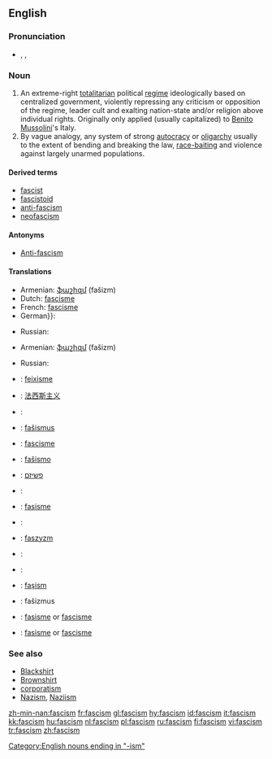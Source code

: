 {{wikipedia}}
==English==

===Pronunciation===
* {{enPR|făsh'ĭz(ə)m}}, {{IPA|/ˈfæʃɪz(ə)m/}}, {{SAMPA|/"f{SIz(@)m/}}

===Noun===
{{en-noun}}

# An extreme-right [[totalitarian]] political [[regime]] ideologically based on centralized government, violently repressing any criticism or opposition of the regime, leader cult and exalting nation-state and/or religion above individual rights. Originally only applied (usually capitalized) to [[Benito Mussolini]]'s Italy.
# By vague analogy, any system of strong [[autocracy]] or [[oligarchy]] usually to the extent of bending and breaking the law, [[race-baiting]] and violence against largely unarmed populations.

====Derived terms====
* [[fascist]]
* [[fascistoid]]
* [[anti-fascism]]
* [[neofascism]]

====Antonyms====
* [[Anti-fascism]]

====Translations====
{{trans-top|extreme-right totalitarian political regime}}
* Armenian: [[ֆաշիզմ]] (fašizm)
* Dutch: [[fascisme]] {{n}}
* French: [[fascisme]] {{m}}
* German}}: {{t+|de|Faschismus|m}}
{{trans-mid}}
* Russian: {{t+|ru|фашизм|f|tr=fašizm|sc=Cyrl}}
{{trans-bottom}}

{{trans-top|system of strong autocracy or oligarchy}}
* Armenian: [[ֆաշիզմ]] (fašizm)
{{trans-mid}}
* Russian: {{t+|ru|фашизм|f|tr=fašizm|sc=Cyrl}}
{{trans-bottom}}
{{checktrans-top}}

*{{ttbc|Catalan}}: [[feixisme]] {{m}}
*{{ttbc|Chinese}}: [[法西斯主义]]
*{{ttbc|Croatian}}: {{t-|hr|fašizam|m}}
*{{ttbc|Czech}}: [[fašismus]] {{m}}
*{{ttbc|Danish}}: [[fascisme]] {{c}}
*{{ttbc|Esperanto}}: [[faŝismo]]
*{{ttbc|Hebrew}}: [[פשיזם]]
*{{ttbc|Icelandic}}: {{t-|is|fasismi|m}}
*{{ttbc|Indonesian}}: [[fasisme]]
*{{ttbc|Italian}}: {{t+|it|fascismo|m}}
{{trans-mid}}
*{{ttbc|Polish}}: [[faszyzm]] {{m}}
*{{ttbc|Spanish}}: {{t+|es|fascismo|m}}
*{{ttbc|Swedish}}: {{t-|sv|fascism|c}}
*{{ttbc|Turkish}}: [[faşism]]
*{{ttbc|Slovak}}: fašizmus
*{{ttbc|Norwegian (nynorsk)}}: [[fasisme]] or [[fascisme]]
*{{ttbc|Norwegian (bokmål)}}: [[fasisme]] or [[fascisme]]
{{trans-bottom}}

===See also===
<!-- which of these should really be capitalised? -->
*[[Blackshirt]]
*[[Brownshirt]]
*[[corporatism]]
*[[Nazism]], [[Naziism]]

[[Category:English nouns ending in "-ism"]]

[[zh-min-nan:fascism]]
[[fr:fascism]]
[[gl:fascism]]
[[hy:fascism]]
[[id:fascism]]
[[it:fascism]]
[[kk:fascism]]
[[hu:fascism]]
[[nl:fascism]]
[[pl:fascism]]
[[ru:fascism]]
[[fi:fascism]]
[[vi:fascism]]
[[tr:fascism]]
[[zh:fascism]]